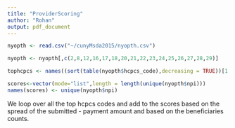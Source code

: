 ```yaml
---
title: "ProviderScoring"
author: "Rohan"
output: pdf_document
---
```


```r
nyopth <- read.csv("~/cunyMsda2015/nyopth.csv")

nyopth <- nyopth[,c(2,8,12,16,17,18,20,21,22,23,24,25,26,27,28,29)]

tophcpcs <- names((sort(table(nyopth$hcpcs_code),decreasing = TRUE))[1:10])

scores<-vector(mode="list",length = length(unique(nyopth$npi)))
names(scores) <- unique(nyopth$npi)
```


We loop over all the top hcpcs codes and add to the scores based on the spread of the submitted - payment amount and based on the beneficiaries counts.


```r

```